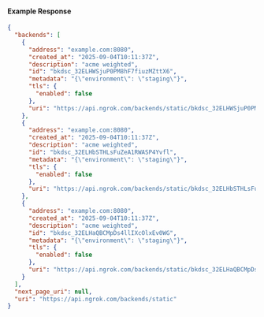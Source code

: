 
#### Example Response

```json
{
  "backends": [
    {
      "address": "example.com:8080",
      "created_at": "2025-09-04T10:11:37Z",
      "description": "acme weighted",
      "id": "bkdsc_32ELHWSjuP0PM8hF7fiuzMZttX6",
      "metadata": "{\"environment\": \"staging\"}",
      "tls": {
        "enabled": false
      },
      "uri": "https://api.ngrok.com/backends/static/bkdsc_32ELHWSjuP0PM8hF7fiuzMZttX6"
    },
    {
      "address": "example.com:8080",
      "created_at": "2025-09-04T10:11:37Z",
      "description": "acme weighted",
      "id": "bkdsc_32ELHbSTHLsFuZeA1RWASP4Yvfl",
      "metadata": "{\"environment\": \"staging\"}",
      "tls": {
        "enabled": false
      },
      "uri": "https://api.ngrok.com/backends/static/bkdsc_32ELHbSTHLsFuZeA1RWASP4Yvfl"
    },
    {
      "address": "example.com:8080",
      "created_at": "2025-09-04T10:11:37Z",
      "description": "acme weighted",
      "id": "bkdsc_32ELHaQBCMpDs4llIXcOlxEv0WG",
      "metadata": "{\"environment\": \"staging\"}",
      "tls": {
        "enabled": false
      },
      "uri": "https://api.ngrok.com/backends/static/bkdsc_32ELHaQBCMpDs4llIXcOlxEv0WG"
    }
  ],
  "next_page_uri": null,
  "uri": "https://api.ngrok.com/backends/static"
}
```
